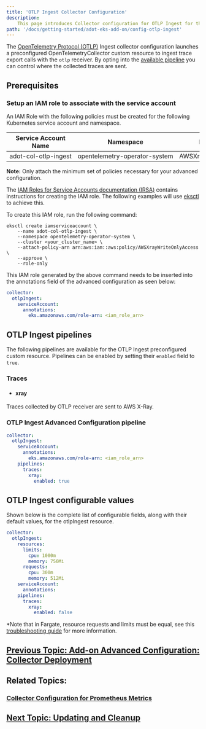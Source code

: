 ```yaml
---
title: 'OTLP Ingest Collector Configuration'
description:
    This page introduces Collector configuration for OTLP Ingest for the ADOT Collector.
path: '/docs/getting-started/adot-eks-add-on/config-otlp-ingest'
---
```

The [OpenTelemetry Protocol (OTLP)](https://opentelemetry.io/docs/specs/otlp/) Ingest collector configuration launches a preconfigured OpenTelemetryCollector custom resource 
to ingest trace export calls with the `otlp` receiver. By opting into the 
[available pipeline](/docs/getting-started/adot-eks-add-on/config-otlp-ingest/#otlp-ingest-pipeline)
you can control where the collected traces are sent. 

## Prerequisites

### Setup an IAM role to associate with the service account

An IAM Role with the following policies must be created for the following Kubernetes 
service account and namespace. 

| Service Account Name       | Namespace | IAM Policies |
| -------------------------- | --------- | ------------ |
| <nobr>adot-col-otlp-ingest</nobr> | <nobr>opentelemetry-operator-system</nobr> | AWSXrayWriteOnlyAccess |
**Note:** Only attach the minimum set of policies necessary for your advanced configuration.

The [IAM Roles for Service Accounts documentation (IRSA)](https://docs.aws.amazon.com/eks/latest/userguide/iam-roles-for-service-accounts.htmlhttps://docs.aws.amazon.com/eks/latest/userguide/iam-roles-for-service-accounts.html) contains instructions for creating the IAM
role. The following examples will use [eksctl](https://eksctl.io/usage/iamserviceaccounts/https://eksctl.io/usage/iamserviceaccounts/) to achieve this. 

To create this IAM role, run the following command:

```console
eksctl create iamserviceaccount \
    --name adot-col-otlp-ingest \
    --namespace opentelemetry-operator-system \
    --cluster <your_cluster_name> \
    --attach-policy-arn arn:aws:iam::aws:policy/AWSXrayWriteOnlyAccess \
    --approve \
    --role-only
```

This IAM role generated by the above command needs to be inserted into the annotations 
field of the advanced configuration as seen below:
```yaml
collector:
  otlpIngest:
    serviceAccount:
      annotations:
        eks.amazonaws.com/role-arn: <iam_role_arn>
```

## OTLP Ingest pipelines
The following pipelines are available for the OTLP Ingest preconfigured custom resource.
Pipelines can be enabled by setting their `enabled` field to `true`. 

### Traces

- #### xray
Traces collected by OTLP receiver are sent to AWS X-Ray.

### OTLP Ingest Advanced Configuration pipeline
```yaml
collector:
  otlpIngest:
    serviceAccount:
      annotations:
        eks.amazonaws.com/role-arn: <iam_role_arn>
    pipelines:
      traces:
        xray:
          enabled: true
```

## OTLP Ingest configurable values

Shown below is the complete list of configurable fields, along with their
default values, for the otlpIngest resource.


```yaml
collector:
  otlpIngest:
    resources:
      limits:
        cpu: 1000m
        memory: 750Mi
      requests:
        cpu: 300m
        memory: 512Mi
    serviceAccount:
      annotations:
    pipelines:
      traces:
        xray:
          enabled: false
```
*Note that in Fargate, resource requests and limits must be equal, see 
this [troubleshooting guide](https://docs.aws.amazon.com/eks/latest/userguide/troubleshooting-adot.html) for more information.

## [Previous Topic: Add-on Advanced Configuration: Collector Deployment](/docs/getting-started/adot-eks-add-on/add-on-configuration-collector-deployment)

## Related Topics:

### [Collector Configuration for Prometheus Metrics](/docs/getting-started/adot-eks-add-on/config-prometheus-metrics)

## [Next Topic: Updating and Cleanup](/docs/getting-started/adot-eks-add-on/update-and-cleanup)
